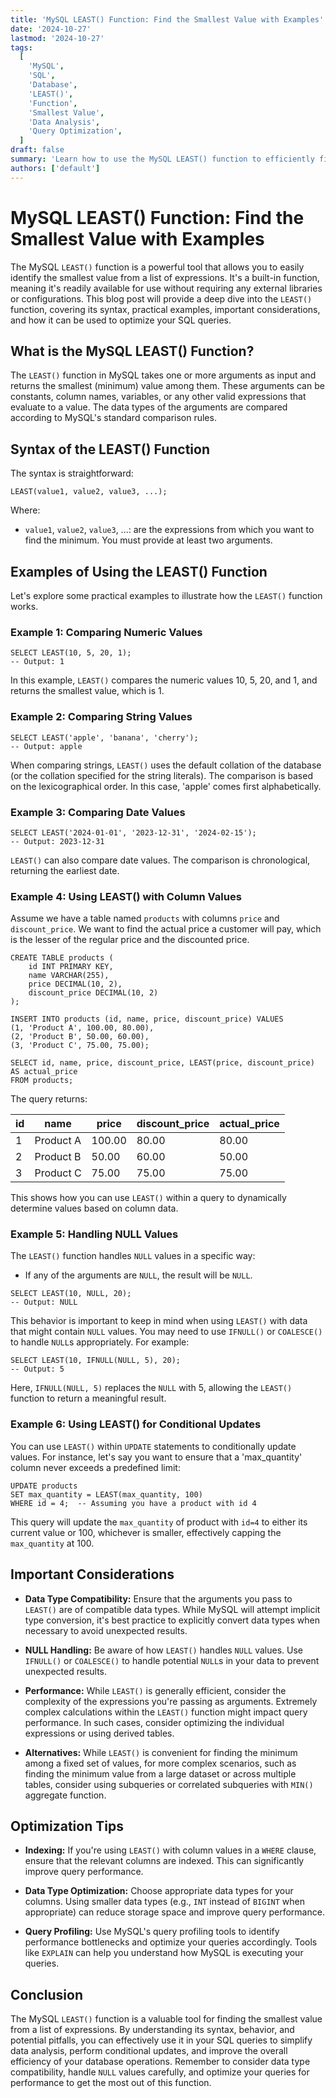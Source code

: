 ```yaml
---
title: 'MySQL LEAST() Function: Find the Smallest Value with Examples'
date: '2024-10-27'
lastmod: '2024-10-27'
tags:
  [
    'MySQL',
    'SQL',
    'Database',
    'LEAST()',
    'Function',
    'Smallest Value',
    'Data Analysis',
    'Query Optimization',
  ]
draft: false
summary: 'Learn how to use the MySQL LEAST() function to efficiently find the smallest value from a list of arguments. This comprehensive guide covers syntax, examples, and considerations for using LEAST() in your SQL queries.'
authors: ['default']
---
```


# MySQL LEAST() Function: Find the Smallest Value with Examples

The MySQL `LEAST()` function is a powerful tool that allows you to easily identify the smallest value from a list of expressions. It's a built-in function, meaning it's readily available for use without requiring any external libraries or configurations. This blog post will provide a deep dive into the `LEAST()` function, covering its syntax, practical examples, important considerations, and how it can be used to optimize your SQL queries.

## What is the MySQL LEAST() Function?

The `LEAST()` function in MySQL takes one or more arguments as input and returns the smallest (minimum) value among them. These arguments can be constants, column names, variables, or any other valid expressions that evaluate to a value. The data types of the arguments are compared according to MySQL's standard comparison rules.

## Syntax of the LEAST() Function

The syntax is straightforward:

```plaintext
LEAST(value1, value2, value3, ...);
```

Where:

- `value1`, `value2`, `value3`, ...: are the expressions from which you want to find the minimum. You must provide at least two arguments.

## Examples of Using the LEAST() Function

Let's explore some practical examples to illustrate how the `LEAST()` function works.

### Example 1: Comparing Numeric Values

```plaintext
SELECT LEAST(10, 5, 20, 1);
-- Output: 1
```

In this example, `LEAST()` compares the numeric values 10, 5, 20, and 1, and returns the smallest value, which is 1.

### Example 2: Comparing String Values

```plaintext
SELECT LEAST('apple', 'banana', 'cherry');
-- Output: apple
```

When comparing strings, `LEAST()` uses the default collation of the database (or the collation specified for the string literals). The comparison is based on the lexicographical order. In this case, 'apple' comes first alphabetically.

### Example 3: Comparing Date Values

```plaintext
SELECT LEAST('2024-01-01', '2023-12-31', '2024-02-15');
-- Output: 2023-12-31
```

`LEAST()` can also compare date values. The comparison is chronological, returning the earliest date.

### Example 4: Using LEAST() with Column Values

Assume we have a table named `products` with columns `price` and `discount_price`. We want to find the actual price a customer will pay, which is the lesser of the regular price and the discounted price.

```plaintext
CREATE TABLE products (
    id INT PRIMARY KEY,
    name VARCHAR(255),
    price DECIMAL(10, 2),
    discount_price DECIMAL(10, 2)
);

INSERT INTO products (id, name, price, discount_price) VALUES
(1, 'Product A', 100.00, 80.00),
(2, 'Product B', 50.00, 60.00),
(3, 'Product C', 75.00, 75.00);

SELECT id, name, price, discount_price, LEAST(price, discount_price) AS actual_price
FROM products;
```

The query returns:

| id  | name      | price  | discount_price | actual_price |
| --- | --------- | ------ | -------------- | ------------ |
| 1   | Product A | 100.00 | 80.00          | 80.00        |
| 2   | Product B | 50.00  | 60.00          | 50.00        |
| 3   | Product C | 75.00  | 75.00          | 75.00        |

This shows how you can use `LEAST()` within a query to dynamically determine values based on column data.

### Example 5: Handling NULL Values

The `LEAST()` function handles `NULL` values in a specific way:

- If any of the arguments are `NULL`, the result will be `NULL`.

```plaintext
SELECT LEAST(10, NULL, 20);
-- Output: NULL
```

This behavior is important to keep in mind when using `LEAST()` with data that might contain `NULL` values. You may need to use `IFNULL()` or `COALESCE()` to handle `NULL`s appropriately. For example:

```plaintext
SELECT LEAST(10, IFNULL(NULL, 5), 20);
-- Output: 5
```

Here, `IFNULL(NULL, 5)` replaces the `NULL` with 5, allowing the `LEAST()` function to return a meaningful result.

### Example 6: Using LEAST() for Conditional Updates

You can use `LEAST()` within `UPDATE` statements to conditionally update values. For instance, let's say you want to ensure that a 'max_quantity' column never exceeds a predefined limit:

```plaintext
UPDATE products
SET max_quantity = LEAST(max_quantity, 100)
WHERE id = 4;  -- Assuming you have a product with id 4
```

This query will update the `max_quantity` of product with `id=4` to either its current value or 100, whichever is smaller, effectively capping the `max_quantity` at 100.

## Important Considerations

- **Data Type Compatibility:** Ensure that the arguments you pass to `LEAST()` are of compatible data types. While MySQL will attempt implicit type conversion, it's best practice to explicitly convert data types when necessary to avoid unexpected results.

- **NULL Handling:** Be aware of how `LEAST()` handles `NULL` values. Use `IFNULL()` or `COALESCE()` to handle potential `NULL`s in your data to prevent unexpected results.

- **Performance:** While `LEAST()` is generally efficient, consider the complexity of the expressions you're passing as arguments. Extremely complex calculations within the `LEAST()` function might impact query performance. In such cases, consider optimizing the individual expressions or using derived tables.

- **Alternatives:** While `LEAST()` is convenient for finding the minimum among a fixed set of values, for more complex scenarios, such as finding the minimum value from a large dataset or across multiple tables, consider using subqueries or correlated subqueries with `MIN()` aggregate function.

## Optimization Tips

- **Indexing:** If you're using `LEAST()` with column values in a `WHERE` clause, ensure that the relevant columns are indexed. This can significantly improve query performance.

- **Data Type Optimization:** Choose appropriate data types for your columns. Using smaller data types (e.g., `INT` instead of `BIGINT` when appropriate) can reduce storage space and improve query performance.

- **Query Profiling:** Use MySQL's query profiling tools to identify performance bottlenecks and optimize your queries accordingly. Tools like `EXPLAIN` can help you understand how MySQL is executing your queries.

## Conclusion

The MySQL `LEAST()` function is a valuable tool for finding the smallest value from a list of expressions. By understanding its syntax, behavior, and potential pitfalls, you can effectively use it in your SQL queries to simplify data analysis, perform conditional updates, and improve the overall efficiency of your database operations. Remember to consider data type compatibility, handle `NULL` values carefully, and optimize your queries for performance to get the most out of this function.
